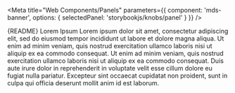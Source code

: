 
<Meta
  title="Web Components/Panels"
  parameters={{
    component: 'mds-banner',
    options: { selectedPanel: 'storybookjs/knobs/panel' }
  }}
/>

<Description>
    {README}
</Description>

<Preview withToolbar>
  <Story name="Banner">
    <mds-banner class="header">
      <span slot="header">Lorem Ipsum</span>
      <span slot="content">
        Lorem ipsum dolor sit amet, consectetur adipiscing elit, sed do eiusmod tempor incididunt ut
        labore et dolore magna aliqua. Ut enim ad minim veniam, quis nostrud exercitation ullamco
        laboris nisi ut aliquip ex ea commodo consequat.
      </span>
      <span slot="content">
        Ut enim ad minim veniam, quis nostrud exercitation ullamco laboris nisi ut aliquip ex ea
        commodo consequat. Duis aute irure dolor in reprehenderit in voluptate velit esse cillum
        dolore eu fugiat nulla pariatur. Excepteur sint occaecat cupidatat non proident, sunt in
        culpa qui officia deserunt mollit anim id est laborum.
      </span>
    </mds-banner>
  </Story>
</Preview>